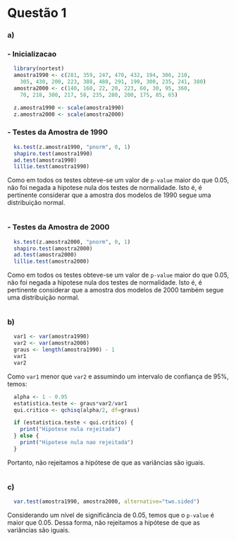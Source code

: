 # Questão 1
### a)
### - Inicializacao
```r
  library(nortest)
  amostra1990 <- c(281, 359, 247, 470, 432, 194, 306, 210,  
    305, 430, 200, 223, 388, 480, 291, 190, 300, 235, 241, 380)
  amostra2000 <- c(140, 160, 22, 20, 223, 60, 30, 95, 360,  
    70, 218, 300, 217, 58, 235, 280, 200, 175, 85, 65)

  z.amostra1990 <- scale(amostra1990)
  z.amostra2000 <- scale(amostra2000)
```
### - Testes da Amostra de 1990
```r
  ks.test(z.amostra1990, "pnorm", 0, 1)
  shapiro.test(amostra1990)
  ad.test(amostra1990)
  lillie.test(amostra1990)
```
Como em todos os testes obteve-se um valor de ```p-value``` maior do que 0.05, 
não foi negada a hipotese nula dos testes de normalidade. Isto é, é pertinente
considerar que a amostra dos modelos de 1990 segue uma distribuição normal.  
```r
```
### - Testes da Amostra de 2000
```r
  ks.test(z.amostra2000, "pnorm", 0, 1)
  shapiro.test(amostra2000)
  ad.test(amostra2000)
  lillie.test(amostra2000)
```
Como em todos os testes obteve-se um valor de ```p-value``` maior do que 0.05, 
não foi negada a hipotese nula dos testes de normalidade. Isto é, é pertinente
considerar que a amostra dos modelos de 2000 também segue uma distribuição normal.
```r
```
### b)
```r
  var1 <- var(amostra1990)
  var2 <- var(amostra2000)
  graus <- length(amostra1990) - 1
  var1
  var2
```
Como ```var1``` menor que ```var2``` e assumindo um intervalo de confiança de 95%, temos:
```r
  alpha <- 1 - 0.95
  estatistica.teste <- graus*var2/var1
  qui.critico <- qchisq(alpha/2, df=graus)

  if (estatistica.teste < qui.critico) {
    print("Hipotese nula rejeitada")
  } else {
    print("Hipotese nula nao rejeitada")
  }
```
Portanto, não rejeitamos a hipótese de que as variâncias
são iguais.
```r
```
### c)
```r
  var.test(amostra1990, amostra2000, alternative="two.sided")
```
Considerando um nível de significância de 0.05, temos que o ```p-value``` é
maior que 0.05. Dessa forma, não rejeitamos a hipótese de que as variâncias
são iguais.